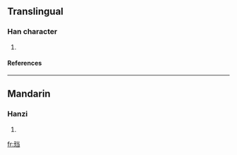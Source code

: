 {{see|璫}}

==Translingual==
===Han character===
{{Han char|rn=96|rad=玉|as=06|sn=10|four=|canj=一土火尸一 (MGFSM)}}
# {{defn|Han|sort=玉06}}
====References====
{{Han ref|kx=0732.021|hdz=21111.021|uh=73F0|ud=29680}}

----
==Mandarin==
===Hanzi===
{{cmn-hanzi|tra=璫|pin=[[dāng]] ([[dang1]])|wg=tang<sup>1</sup>}}
# {{defn|Mandarin}}

[[fr:珰]]